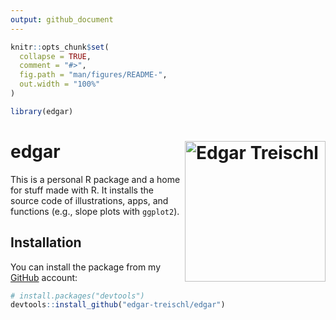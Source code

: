 ```yaml
---
output: github_document
---
```


<!-- README.md is generated from README.Rmd. Please edit that file -->

```r
knitr::opts_chunk$set(
  collapse = TRUE,
  comment = "#>",
  fig.path = "man/figures/README-",
  out.width = "100%"
)

library(edgar)
```

# edgar <img src="man/figures/hex.png" alt="Edgar Treischl" align="right" width="225"/>

<!-- badges: start -->
<!-- badges: end -->

This is a personal R package and a home for stuff made with R. It installs the source code of illustrations, apps, and functions (e.g., slope plots with `ggplot2`).

## Installation

You can install the package from my [GitHub](https://github.com/) account:

``` r
# install.packages("devtools")
devtools::install_github("edgar-treischl/edgar")
```





